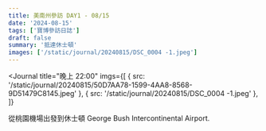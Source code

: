 ```yaml
---
title: 美南州參訪 DAY1 - 08/15
date: '2024-08-15'
tags: ['寶博參訪日誌']
draft: false
summary: '抵達休士頓'
images: ['/static/journal/20240815/DSC_0004 -1.jpeg']
---
```


<Journal
  title="晚上 22:00"
  imgs={[
    { src: '/static/journal/20240815/50D7AA78-1599-4AA8-8568-9D51479C8145.jpeg' },
    { src: '/static/journal/20240815/DSC_0004 -1.jpeg' },
  ]}
>
  從桃園機場出發到休士頓 George Bush Intercontinental Airport.
</Journal>